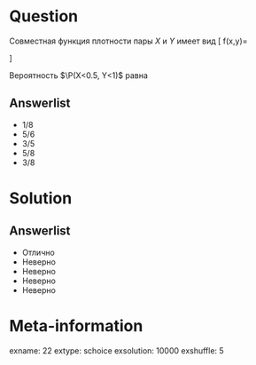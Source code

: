 Question
========
Совместная функция плотности пары $X$ и $Y$ имеет вид
\[
f(x,y)=\begin{cases}
(x+y)/3, \; \text{ если } x\in[0;1], y\in [0;2] \\
0, \; \text{ иначе}
\end{cases}
\]

\vspace{0.5cm} 
 
 Вероятность $\P(X<0.5, Y<1)$ равна
 

Answerlist
----------
*  $1/8$
*  $5/6$
*  $3/5$
*  $5/8$
*  $3/8$


Solution
========

Answerlist
----------
*  Отлично
*  Неверно
*  Неверно
*  Неверно
*  Неверно

Meta-information
================
exname: 22
extype: schoice
exsolution: 10000
exshuffle: 5
